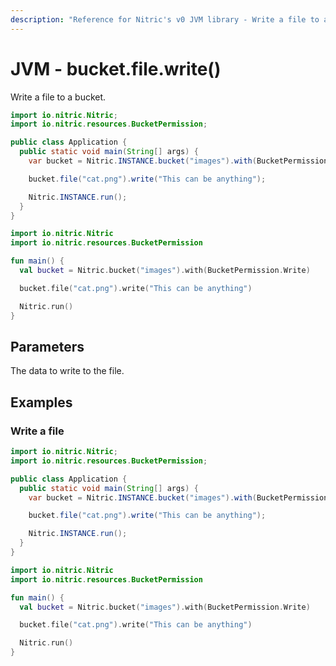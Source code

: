```yaml
---
description: "Reference for Nitric's v0 JVM library - Write a file to a bucket."
---
```


# JVM - bucket.file.write()

Write a file to a bucket.

<Tabs syncKey="jvm-lang">

<TabItem label="Java">

```java
import io.nitric.Nitric;
import io.nitric.resources.BucketPermission;

public class Application {
  public static void main(String[] args) {
    var bucket = Nitric.INSTANCE.bucket("images").with(BucketPermission.Write);

    bucket.file("cat.png").write("This can be anything");

    Nitric.INSTANCE.run();
  }
}
```

</TabItem>

<TabItem label="Kotlin">

```kotlin
import io.nitric.Nitric
import io.nitric.resources.BucketPermission

fun main() {
  val bucket = Nitric.bucket("images").with(BucketPermission.Write)

  bucket.file("cat.png").write("This can be anything")

  Nitric.run()
}
```

</TabItem>

</Tabs>

## Parameters

<Properties>
  <Property name="data" required type="byte[] or String">
    The data to write to the file.
  </Property>
</Properties>

## Examples

### Write a file

<Tabs syncKey="jvm-lang">

<TabItem label="Java">

```java
import io.nitric.Nitric;
import io.nitric.resources.BucketPermission;

public class Application {
  public static void main(String[] args) {
    var bucket = Nitric.INSTANCE.bucket("images").with(BucketPermission.Write);

    bucket.file("cat.png").write("This can be anything");

    Nitric.INSTANCE.run();
  }
}
```

</TabItem>

<TabItem label="Kotlin">

```kotlin
import io.nitric.Nitric
import io.nitric.resources.BucketPermission

fun main() {
  val bucket = Nitric.bucket("images").with(BucketPermission.Write)

  bucket.file("cat.png").write("This can be anything")

  Nitric.run()
}
```

</TabItem>

</Tabs>
